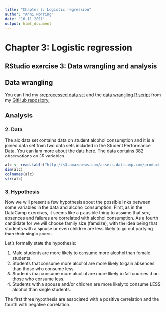 ```yaml
---
title: "Chapter 3: Logistic regression"
author: "Anni Norring"
date: "16.11.2017"
output: html_document
---
```


# Chapter 3: Logistic regression

## RStudio exercise 3: Data wrangling and analysis

## Data wrangling

You can find my [preprocessed data set]() and the [data wrangling R script]() from my [GitHub repository.](https://github.com/anorring/IODS-project)

## Analysis

### 2. Data

The alc data set contains data on student alcohol consumption and it is a joined data set from two data sets included in the Student Performance Data. You can larn more about the data [here](https://archive.ics.uci.edu/ml/datasets/Student+Performance). The data contains 382 observations on 35 variables. 

```r
alc <- read.table("http://s3.amazonaws.com/assets.datacamp.com/production/course_2218/datasets/alc.txt", header = TRUE, sep = ",")
dim(alc)
colnames(alc)
str(alc)
```

### 3. Hypothesis

Now we will present a few hypothesis about the possible links between some variables in the data and alcohol consumption. First, as in the DataCamp exercises, it seems like a plausible thing to assume that sex, absences and failures are correlated with alcohol consumption. As a fourth candidate for we will choose family size (famsize), with the idea being that students with a spouse or even children are less likely to go out partying than their single peers.

Let's formally state the hypothesis:

1. Male students are more likely to consume more alcohol than female students.
2. Students that consume more alcohol are more likely to gain absences than those who consume less.
3. Students that consume more alcohol are more likely to fail courses than those who consume less.
4. Students with a spouse and/or children are more likely to consume LESS alcohol than single students. 

The first three hypothesis are associated with a positive correlation and the fourth with negative correlation. 








